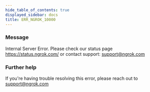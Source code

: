 ```yaml
---
hide_table_of_contents: true
displayed_sidebar: docs
title: ERR_NGROK_10000
---
```




### Message

Internal Server Error. Please check our status page https://status.ngrok.com/ or contact support: support@ngrok.com

<ErrorDetails error="err_ngrok_10000" />

### Further help

If you're having trouble resolving this error, please reach out to [support@ngrok.com](mailto:support@ngrok.com?subject=Help%20with%20ERR_NGROK_10000)
